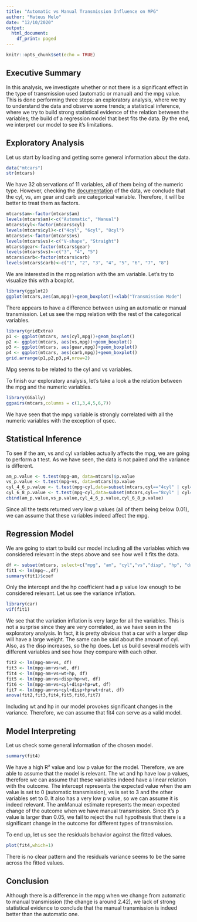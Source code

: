 ```yaml
---
title: "Automatic vs Manual Transmission Influence on MPG"
author: "Mateus Melo"
date: "12/10/2020"
output:
  html_document:
    df_print: paged
---
```


```r
knitr::opts_chunk$set(echo = TRUE)
```

## Executive Summary

In this analysis, we investigate whether or not there is a significant effect in the type of transmission used (automatic or manual) and the mpg value. This is done performing three steps: an exploratory analysis, where we try to understand the data and observe some trends; a statistical inference, where we try to build strong statistical evidence of the relation between the variables; the build of a regression model that best fits the data. By the end, we interpret our model to see it's limitations.

## Exploratory Analysis

Let us start by loading and getting some general information about the data.



```r
data("mtcars")
str(mtcars)
```

We have 32 observations of 11 variables, all of them being of the numeric type. However, checking the [documentation](https://www.rdocumentation.org/packages/datasets/versions/3.6.2/topics/mtcars) of the data, we conclude that the cyl, vs, am gear and carb are categorical variable. Therefore, it will be better to treat them as factors.

```r
mtcars$am<-factor(mtcars$am)
levels(mtcars$am)<-c("Automatic", "Manual")
mtcars$cyl<-factor(mtcars$cyl)
levels(mtcars$cyl)<-c("4cyl", "6cyl", "8cyl")
mtcars$vs<-factor(mtcars$vs)
levels(mtcars$vs)<-c("V-shape", "Straight")
mtcars$gear<-factor(mtcars$gear)
levels(mtcars$vs)<-c("3", "4", "5")
mtcars$carb<-factor(mtcars$carb)
levels(mtcars$carb)<-c("1", "2", "3", "4", "5", "6", "7", "8")
```

We are interested in the mpg relation with the am variable. Let's try to visualize this with a boxplot.

```r
library(ggplot2)
ggplot(mtcars,aes(am,mpg))+geom_boxplot()+xlab("Transmission Mode")
```

There appears to have a difference between using an automatic or manual transmission. Let us see the mpg relation with the rest of the categorical variables.

```r
library(gridExtra)
p1 <- ggplot(mtcars, aes(cyl,mpg))+geom_boxplot()
p2 <- ggplot(mtcars, aes(vs,mpg))+geom_boxplot()
p3 <- ggplot(mtcars, aes(gear,mpg))+geom_boxplot()
p4 <- ggplot(mtcars, aes(carb,mpg))+geom_boxplot()
grid.arrange(p1,p2,p3,p4,nrow=2)
```

Mpg seems to be related to the cyl and vs variables.

To finish our exploratory analysis, let's take a look a the relation between the mpg and the numeric variables.

```r
library(GGally)
ggpairs(mtcars,columns = c(1,3,4,5,6,7))
```

We have seen that the mpg variable is strongly correlated with all the numeric variables with the exception of qsec.

## Statistical Inference

To see if the am, vs and cyl variables actually affects the mpg, we are going to perform a t test. As we have seen, the data is not paired and the variance is different.

```r
am_p.value <- t.test(mpg~am, data=mtcars)$p.value
vs_p.value <- t.test(mpg~vs, data=mtcars)$p.value
cyl_4_6_p.value <- t.test(mpg~cyl,data=subset(mtcars,cyl=="4cyl" | cyl=="6cyl"))$p.value
cyl_6_8_p.value <- t.test(mpg~cyl,data=subset(mtcars,cyl=="8cyl" | cyl=="6cyl"))$p.value
cbind(am_p.value,vs_p.value,cyl_4_6_p.value,cyl_6_8_p.value)
```

Since all the tests returned very low p values (all of them being below 0.01), we can assume that these variables indeed affect the mpg.

## Regression Model

We are going to start to build our model including all the variables which we considered relevant in the steps above and see how well it fits the data.

```r
df <- subset(mtcars, select=c("mpg", "am", "cyl","vs","disp", "hp", "drat", "wt" ))
fit1 <- lm(mpg~.,df)
summary(fit1)$coef
```

Only the intercept and the hp coefficient had a p value low enough to be considered relevant. Let us see the variance inflation.

```r
library(car)
vif(fit1)
```

We see that the variation inflation is very large for all the variables. This is not a surprise since they are very correlated, as we have seen in the exploratory analysis. In fact, it is pretty obvious that a car with a larger disp will have a large weight. The same can be said about the amount of cyl. Also, as the disp increases, so the hp does. Let us build several models with different variables and see how they compare with each other.

```r
fit2 <- lm(mpg~am+vs, df)
fit3 <- lm(mpg~am+vs+wt, df)
fit4 <- lm(mpg~am+vs+wt+hp, df)
fit5 <- lm(mpg~am+vs+disp+hp+wt, df)
fit6 <- lm(mpg~am+vs+cyl+disp+hp+wt, df)
fit7 <- lm(mpg~am+vs+cyl+disp+hp+wt+drat, df)
anova(fit2,fit3,fit4,fit5,fit6,fit7)
```

Including wt and hp in our model provokes significant changes in the variance. Therefore, we can assume that fit4 can serve as a valid model.

## Model Interpreting

Let us check some general information of the chosen model.

```r
summary(fit4)
```
We have a high R² value and low p value for the model. Therefore, we are able to assume that the model is relevant. The wt and hp have low p values, therefore we can assume that these variables indeed have a linear relation with the outcome. The intercept represents the expected value when the am  value is set to 0 (automatic transmission), vs is set to 3 and the other variables set to 0. It also has a very low p value, so we can assume it is indeed relevant. The amManual estimate represents the mean expected change of the outcome when we have manual transmission. Since it's p value is larger than 0.05, we fail to reject the null hypothesis that there is a significant change in the outcome for different types of transmission.

To end up, let us see the residuals behavior against the fitted values.

```r
plot(fit4,which=1)
```

There is no clear pattern and the residuals variance seems to be the same across the fitted values.

## Conclusion 

Although there is a difference in the mpg when we change from automatic to manual transmission (the change is around 2.42), we lack of strong statistical evidence to conclude that the manual transmission is indeed better than the automatic one.
